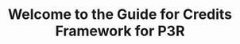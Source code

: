 ---
title: Welcome to the Guide for Credits Framework for P3R
description: This site has been hosted using Starlight.
template: splash
hero:
  tagline: Go to the home page to get started!
  image:
    file: ../../assets/houston.webp
  actions:
    - text: Home Page
      link: /guides/command/
      icon: right-arrow
---